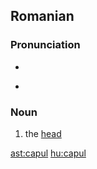 ==Romanian==

===Pronunciation===
* {{IPA|[ˈka.pul]|lang=ro}}
* {{qualifier|informal}} {{IPA|[ˈka.pu]|lang=ro}}

===Noun===
{{ro-noun-def|ns|na|cap}}

# the [[head]]

[[ast:capul]]
[[hu:capul]]